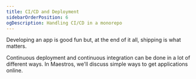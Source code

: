 ```yaml
---
title: CI/CD and Deployment
sidebarOrderPosition: 6
ogDescription: Handling CI/CD in a monorepo
---
```


Developing an app is good fun but, at the end of it all, shipping is what matters.

Continuous deployment and continuous integration can be done in a lot of different ways. In Maestros, we'll discuss simple ways to get applications online.
